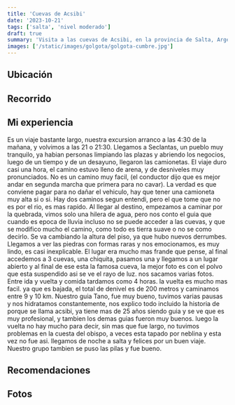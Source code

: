 ```yaml
---
title: 'Cuevas de Acsibi'
date: '2023-10-21'
tags: ['salta', 'nivel moderado']
draft: true
summary: 'Visita a las cuevas de Acsibi, en la provincia de Salta, Argentina.'
images: ['/static/images/golgota/golgota-cumbre.jpg']
---
```


## Ubicación



## Recorrido



## Mi experiencia
Es un viaje bastante largo, nuestra excursion arranco a las 4:30 de la mañana, y volvimos a las 21 o 21:30. Llegamos a Seclantas, un pueblo muy tranquilo, ya habian personas limpiando las plazas y abriendo los negocios, luego de un tiempo y de un desayuno, llegaron las camionetas. El viaje duro casi una hora, el camino estuvo lleno de arena, y de desniveles muy pronunciados. No es un camino muy facil, (el conductor dijo que es mejor andar en segunda marcha que primera para no cavar). La verdad es que conviene pagar para no dañar el vehiculo, hay que tener una camioneta muy alta si o si. Hay dos caminos segun entendi, pero el que tome que no es por el rio, es mas rapido. Al llegar al destino, empezamos a caminar por la quebrada, vimos solo una hilera de agua, pero nos conto el guia que cuando es epoca de lluvia incluso no se puede acceder a las cuevas, y que se modifico mucho el camino, como todo es tierra suave o no se como decirlo. Se va cambiando la altura del piso, ya que hubo nuevos derrumbes. Llegamos a ver las piedras con formas raras y nos emocionamos, es muy lindo, es casi inexplicable. El lugar era mucho mas frande que pense, al final accedemos a 3 cuevas, una chiquita, pasamos una y llegamos a un lugar abierto y al final de ese esta la famosa cueva, la mejor foto es con el polvo que esta suspendido asi se ve el rayo de luz. nos sacamos varias fotos. Entre ida y vuelta y comida tardamos como 4 horas. la vuelta es mucho mas facil. ya que es bajada, el total de denivel es de 200 metros y caminamos entre 9 y 10 km. Nuestro guia Tano, fue muy bueno, tuvimos varias pausas y nos hidratamos constantemente, nos explico todo incluido la historia de porque se llama acsibi, ya tiene mas de 25 años siendo guia y se ve que es muy profesional, y tambien los demas guias fueron muy buenos. luego la vuelta no hay mucho para decir, sin mas que fue largo, no tuvimos problemas en la cuesta del obispo, a veces esta tapado por neblina y esta vez no fue asi. llegamos de noche a salta y felices por un buen viaje. Nuestro grupo tambien se puso las pilas y fue bueno.


## Recomendaciones



## Fotos


